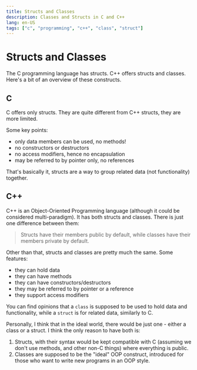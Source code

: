 ```yaml
---
title: Structs and Classes
description: Classes and Structs in C and C++
lang: en-US
tags: ["c", "programming", "c++", "class", "struct"]
---
```



# Structs and Classes

The C programming language has structs. C++ offers structs and classes.
Here's a bit of an overview of these constructs.

## C

C offers only structs. They are quite different from C++ structs, they are more limited.

Some key points:

- only data members can be used, no methods!
- no constructors or destructors
- no access modifiers, hence no encapsulation
- may be referred to by pointer only, no references

That's basically it, structs are a way to group related data (not functionality)
together.

## C++

C++ is an Object-Oriented Programming language (although it could be considered
multi-paradigm). It has both structs and classes. There is just one difference
between them:

> Structs have their members public by default, while classes have their members 
> private by default.

Other than that, structs and classes are pretty much the same.
Some features:

- they can hold data
- they can have methods
- they can have constructors/destructors
- they may be referred to by pointer or a reference
- they support access modifiers

You can find opinions that a `class` is supposed to be used to hold data
and functionality, while a `struct` is for related data, similarly to C.

Personally, I think that in the ideal world, there would be just one - either a
class or a struct. I think the only reason to have both is:

1. Structs, with their syntax would be kept compatible with C (assuming we don't
   use methods, and other non-C things) where everything is public.
2. Classes are supposed to be the "ideal" OOP construct, introduced for those
   who want to write new programs in an OOP style.